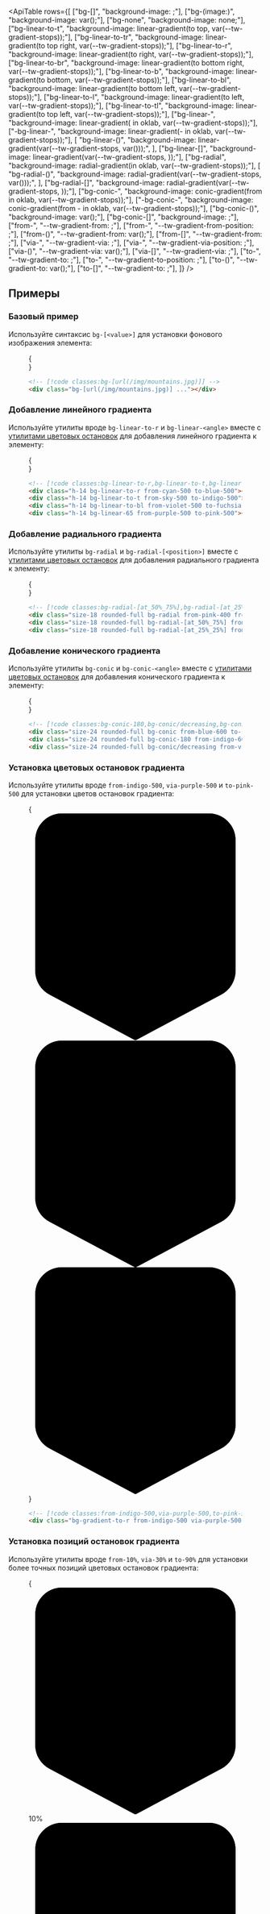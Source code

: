 

<svg className="hidden">
  <symbol id="gradient-color-stop" viewBox="0 0 32 34">
    <path d="M1 4a4 4 0 0 1 4-4h22a4 4 0 0 1 4 4v19.6a4 4 0 0 1-2.118 3.53L16 34 3.118 27.13A4 4 0 0 1 1 23.6V4Z" />
    <path
      fill="none"
      stroke="#000"
      strokeOpacity=".05"
      d="M5 .5h22A3.5 3.5 0 0 1 30.5 4v19.6a3.5 3.5 0 0 1-1.853 3.088L16 33.433 3.353 26.688A3.5 3.5 0 0 1 1.5 23.6V4A3.5 3.5 0 0 1 5 .5Z"
    />
  </symbol>
</svg>

<ApiTable
  rows={[
    ["bg-[<value>]", "background-image: <value>;"],
    ["bg-(image:<custom-property>)", "background-image: var(<custom-property>);"],
    ["bg-none", "background-image: none;"],
    ["bg-linear-to-t", "background-image: linear-gradient(to top, var(--tw-gradient-stops));"],
    ["bg-linear-to-tr", "background-image: linear-gradient(to top right, var(--tw-gradient-stops));"],
    ["bg-linear-to-r", "background-image: linear-gradient(to right, var(--tw-gradient-stops));"],
    ["bg-linear-to-br", "background-image: linear-gradient(to bottom right, var(--tw-gradient-stops));"],
    ["bg-linear-to-b", "background-image: linear-gradient(to bottom, var(--tw-gradient-stops));"],
    ["bg-linear-to-bl", "background-image: linear-gradient(to bottom left, var(--tw-gradient-stops));"],
    ["bg-linear-to-l", "background-image: linear-gradient(to left, var(--tw-gradient-stops));"],
    ["bg-linear-to-tl", "background-image: linear-gradient(to top left, var(--tw-gradient-stops));"],
    ["bg-linear-<angle>", "background-image: linear-gradient(<angle> in oklab, var(--tw-gradient-stops));"],
    ["-bg-linear-<angle>", "background-image: linear-gradient(-<angle> in oklab, var(--tw-gradient-stops));"],
    [
      "bg-linear-(<custom-property>)",
      "background-image: linear-gradient(var(--tw-gradient-stops, var(<custom-property>)));",
    ],
    ["bg-linear-[<value>]", "background-image: linear-gradient(var(--tw-gradient-stops, <value>));"],
    ["bg-radial", "background-image: radial-gradient(in oklab, var(--tw-gradient-stops));"],
    [
      "bg-radial-(<custom-property>)",
      "background-image: radial-gradient(var(--tw-gradient-stops,  var(<custom-property>)));",
    ],
    ["bg-radial-[<value>]", "background-image: radial-gradient(var(--tw-gradient-stops, <value>));"],
    ["bg-conic-<angle>", "background-image: conic-gradient(from <angle> in oklab, var(--tw-gradient-stops));"],
    ["-bg-conic-<angle>", "background-image: conic-gradient(from -<angle> in oklab, var(--tw-gradient-stops));"],
    ["bg-conic-(<custom-property>)", "background-image: var(<custom-property>);"],
    ["bg-conic-[<value>]", "background-image: <image>;"],
    ["from-<color>", "--tw-gradient-from: <color>;"],
    ["from-<percentage>", "--tw-gradient-from-position: <percentage>;"],
    ["from-(<custom-property>)", "--tw-gradient-from: var(<custom-property>);"],
    ["from-[<value>]", "--tw-gradient-from: <value>;"],
    ["via-<color>", "--tw-gradient-via: <color>;"],
    ["via-<percentage>", "--tw-gradient-via-position: <percentage>;"],
    ["via-(<custom-property>)", "--tw-gradient-via: var(<custom-property>);"],
    ["via-[<value>]", "--tw-gradient-via: <value>;"],
    ["to-<color>", "--tw-gradient-to: <color>;"],
    ["to-<percentage>", "--tw-gradient-to-position: <percentage>;"],
    ["to-(<custom-property>)", "--tw-gradient-to: var(<custom-property>);"],
    ["to-[<value>]", "--tw-gradient-to: <value>;"],
  ]}
/>

## Примеры

### Базовый пример

Используйте синтаксис `bg-[<value>]` для установки фонового изображения элемента:

<Figure>

<Example>
  {
    <div className="relative mx-auto flex h-48 w-96 items-center justify-center overflow-hidden rounded-lg sm:w-96">
      <div className="h-full w-full bg-[url(https://images.unsplash.com/photo-1554629947-334ff61d85dc?ixid=MnwxMjA3fDB8MHxwaG90by1wYWdlfHx8fGVufDB8fHx8&ixlib=rb-1.2.1&auto=format&fit=crop&w=1000&h=1000&q=80)] bg-cover bg-center bg-no-repeat"></div>
    </div>
  }
</Example>

```html
<!-- [!code classes:bg-[url(/img/mountains.jpg)]] -->
<div class="bg-[url(/img/mountains.jpg)] ..."></div>
```

</Figure>

### Добавление линейного градиента

Используйте утилиты вроде `bg-linear-to-r` и `bg-linear-<angle>` вместе с [утилитами цветовых остановок](#setting-gradient-color-stops) для добавления линейного градиента к элементу:

<Figure>

<Example>
  {
    <div className="space-y-4">
      <div className="h-14 rounded-lg bg-linear-to-r from-cyan-500 to-blue-500"></div>
      <div className="h-14 rounded-lg bg-linear-to-t from-sky-500 to-indigo-500"></div>
      <div className="h-14 rounded-lg bg-linear-to-bl from-violet-500 to-fuchsia-500"></div>
      <div className="h-14 rounded-lg bg-linear-65 from-purple-500 to-pink-500"></div>
    </div>
  }
</Example>

```html
<!-- [!code classes:bg-linear-to-r,bg-linear-to-t,bg-linear-to-bl,bg-linear-65] -->
<div class="h-14 bg-linear-to-r from-cyan-500 to-blue-500"></div>
<div class="h-14 bg-linear-to-t from-sky-500 to-indigo-500"></div>
<div class="h-14 bg-linear-to-bl from-violet-500 to-fuchsia-500"></div>
<div class="h-14 bg-linear-65 from-purple-500 to-pink-500"></div>
```

</Figure>

### Добавление радиального градиента

Используйте утилиты `bg-radial` и `bg-radial-[<position>]` вместе с [утилитами цветовых остановок](#setting-gradient-color-stops) для добавления радиального градиента к элементу:

<Figure>

<Example padding={false}>
  {
    <div className="flex justify-around p-8 sm:p-12">
      <div className="size-18 rounded-full bg-radial from-pink-400 from-40% to-fuchsia-700 sm:size-24"></div>
      <div className="size-18 rounded-full bg-radial-[at_50%_75%] from-sky-200 via-blue-400 to-indigo-900 to-90% sm:size-24"></div>
      <div className="size-18 rounded-full bg-radial-[at_25%_25%] from-white to-zinc-900 to-75% sm:size-24"></div>
    </div>
  }
</Example>

```html
<!-- [!code classes:bg-radial-[at_50%_75%],bg-radial-[at_25%_25%],bg-radial] -->
<div class="size-18 rounded-full bg-radial from-pink-400 from-40% to-fuchsia-700"></div>
<div class="size-18 rounded-full bg-radial-[at_50%_75%] from-sky-200 via-blue-400 to-indigo-900 to-90%"></div>
<div class="size-18 rounded-full bg-radial-[at_25%_25%] from-white to-zinc-900 to-75%"></div>
```

</Figure>

### Добавление конического градиента

Используйте утилиты `bg-conic` и `bg-conic-<angle>` вместе с [утилитами цветовых остановок](#setting-gradient-color-stops) для добавления конического градиента к элементу:

<Figure>

<Example padding={false}>
  {
    <div className="flex justify-around p-8 sm:p-12">
      <div className="size-18 rounded-full bg-conic from-blue-600 to-sky-400 to-50% sm:size-24"></div>
      <div className="size-18 rounded-full bg-conic-180 from-indigo-600 via-indigo-50 to-indigo-600 sm:size-24"></div>
      <div className="size-18 rounded-full bg-conic/decreasing from-violet-700 via-lime-300 to-violet-700 sm:size-24"></div>
    </div>
  }
</Example>

```html
<!-- [!code classes:bg-conic-180,bg-conic/decreasing,bg-conic] -->
<div class="size-24 rounded-full bg-conic from-blue-600 to-sky-400 to-50%"></div>
<div class="size-24 rounded-full bg-conic-180 from-indigo-600 via-indigo-50 to-indigo-600"></div>
<div class="size-24 rounded-full bg-conic/decreasing from-violet-700 via-lime-300 to-violet-700"></div>
```

</Figure>

### Установка цветовых остановок градиента

Используйте утилиты вроде `from-indigo-500`, `via-purple-500` и `to-pink-500` для установки цветов остановок градиента:

<Figure>

<Example>
  {
    <div className="mx-5">
      <div className="relative h-[3.625rem]">
        <div className="absolute top-0 left-px -ml-4 flex h-12 flex-col items-center">
          <svg viewBox="0 0 32 34" className="w-8 flex-none fill-indigo-500 drop-shadow">
            <use href="#gradient-color-stop" />
          </svg>
          <div className="mt-2 h-2 w-0.5 bg-gray-900/30 dark:bg-white/30"></div>
        </div>
        <div className="absolute top-0 left-1/2 -ml-4 flex h-12 flex-col items-center">
          <svg viewBox="0 0 32 34" className="w-8 flex-none fill-purple-500 drop-shadow">
            <use href="#gradient-color-stop" />
          </svg>
          <div className="mt-2 h-2 w-0.5 bg-gray-900/30 dark:bg-white/30"></div>
        </div>
        <div className="absolute top-0 right-px -mr-4 flex h-12 flex-col items-center">
          <svg viewBox="0 0 32 34" className="w-8 flex-none fill-pink-500 drop-shadow">
            <use href="#gradient-color-stop" />
          </svg>
          <div className="mt-2 h-2 w-0.5 bg-gray-900/30 dark:bg-white/30"></div>
        </div>
      </div>
      <div className="h-10 rounded-lg bg-gradient-to-r from-indigo-500 via-purple-500 to-pink-500"></div>
    </div>
  }
</Example>

```html
<!-- [!code classes:from-indigo-500,via-purple-500,to-pink-500] -->
<div class="bg-gradient-to-r from-indigo-500 via-purple-500 to-pink-500 ..."></div>
```

</Figure>

### Установка позиций остановок градиента

Используйте утилиты вроде `from-10%`, `via-30%` и `to-90%` для установки более точных позиций цветовых остановок градиента:

<Figure>

<Example>
  {
    <div className="mx-5">
      <div className="relative h-[3.625rem]">
        <div className="absolute top-0 left-[10%] -ml-4 flex h-12 flex-col items-center">
          <svg viewBox="0 0 32 34" className="w-8 flex-none fill-indigo-500 drop-shadow">
            <use href="#gradient-color-stop" />
          </svg>
          <div className="mt-2 h-2 w-0.5 bg-gray-900/30 dark:bg-white/30"></div>
          <div className="absolute top-0 left-0 flex h-8 w-full items-center justify-center font-mono text-[0.6875rem] font-semibold tracking-wider text-white">
            10%
          </div>
        </div>
        <div className="absolute top-0 left-[30%] -ml-4 flex h-12 flex-col items-center">
          <svg viewBox="0 0 32 34" className="w-8 flex-none fill-sky-500 drop-shadow">
            <use href="#gradient-color-stop" />
          </svg>
          <div className="mt-2 h-2 w-0.5 bg-gray-900/30 dark:bg-white/30"></div>
          <div className="absolute top-0 left-0 flex h-8 w-full items-center justify-center font-mono text-[0.6875rem] font-semibold tracking-wider text-white">
            30%
          </div>
        </div>
        <div className="absolute top-0 right-[10%] -mr-4 flex h-12 flex-col items-center">
          <svg viewBox="0 0 32 34" className="w-8 flex-none fill-emerald-500 drop-shadow">
            <use href="#gradient-color-stop" />
          </svg>
          <div className="mt-2 h-2 w-0.5 bg-gray-900/30 dark:bg-white/30"></div>
          <div className="absolute top-0 left-0 flex h-8 w-full items-center justify-center font-mono text-[0.6875rem] font-semibold tracking-wider text-white">
            90%
          </div>
        </div>
      </div>
      <div className="h-10 rounded-lg bg-gradient-to-r from-indigo-500 from-10% via-sky-500 via-30% to-emerald-500 to-90%"></div>
    </div>
  }
</Example>

```html
<!-- [!code classes:from-10%,via-30%,to-90%] -->
<div class="bg-gradient-to-r from-indigo-500 from-10% via-sky-500 via-30% to-emerald-500 to-90% ..."></div>
```

</Figure>

### Изменение режима интерполяции

Используйте модификатор интерполяции для управления режимом интерполяции градиента:

<Figure>

<Example>
  {
    <div>
      <div className="grid grid-cols-1 items-center gap-x-4 gap-y-0 sm:grid-cols-[auto_1fr] sm:gap-y-2">
        <p className="mt-2 font-mono text-xs font-medium text-gray-500 sm:mt-0 sm:text-right dark:text-gray-400">
          srgb
        </p>
        <div className="mt-1 h-12 rounded-lg bg-linear-to-r/srgb from-indigo-500 to-teal-400"></div>
        <p className="mt-2 font-mono text-xs font-medium text-gray-500 sm:mt-0 sm:text-right dark:text-gray-400">hsl</p>
        <div className="mt-1 h-12 rounded-lg bg-linear-to-r/hsl from-indigo-500 to-teal-400"></div>
        <p className="mt-2 font-mono text-xs font-medium text-gray-500 sm:mt-0 sm:text-right dark:text-gray-400">
          oklab
        </p>
        <div className="mt-1 h-12 rounded-lg bg-linear-to-r/oklab from-indigo-500 to-teal-400"></div>
        <p className="mt-2 font-mono text-xs font-medium text-gray-500 sm:mt-0 sm:text-right dark:text-gray-400">
          oklch
        </p>
        <div className="mt-1 h-12 rounded-lg bg-linear-to-r/oklch from-indigo-500 to-teal-400"></div>
        <p className="mt-2 font-mono text-xs font-medium text-gray-500 sm:mt-0 sm:text-right dark:text-gray-400">
          longer
        </p>
        <div className="mt-1 h-12 rounded-lg bg-linear-to-r/longer from-indigo-500 to-teal-400"></div>
        <p className="mt-2 font-mono text-xs font-medium text-gray-500 sm:mt-0 sm:text-right dark:text-gray-400">
          shorter
        </p>
        <div className="mt-1 h-12 rounded-lg bg-linear-to-r/shorter from-indigo-500 to-teal-400"></div>
        <p className="mt-2 font-mono text-xs font-medium text-gray-500 sm:mt-0 sm:text-right dark:text-gray-400">
          increasing
        </p>
        <div className="mt-1 h-12 rounded-lg bg-linear-to-r/increasing from-indigo-500 to-teal-400"></div>
        <p className="mt-2 font-mono text-xs font-medium text-gray-500 sm:mt-0 sm:text-right dark:text-gray-400">
          decreasing
        </p>
        <div className="mt-1 h-12 rounded-lg bg-linear-to-r/decreasing from-indigo-500 to-teal-400"></div>
      </div>
    </div>
  }
</Example>

```html
<!-- [!code word:/srgb] -->
<!-- [!code word:/hsl] -->
<!-- [!code word:/oklab] -->
<!-- [!code word:/oklch] -->
<!-- [!code word:/longer] -->
<!-- [!code word:/shorter] -->
<!-- [!code word:/increasing] -->
<!-- [!code word:/decreasing] -->
<div class="bg-linear-to-r/srgb from-indigo-500 to-teal-400"></div>
<div class="bg-linear-to-r/hsl from-indigo-500 to-teal-400"></div>
<div class="bg-linear-to-r/oklab from-indigo-500 to-teal-400"></div>
<div class="bg-linear-to-r/oklch from-indigo-500 to-teal-400"></div>
<div class="bg-linear-to-r/longer from-indigo-500 to-teal-400"></div>
<div class="bg-linear-to-r/shorter from-indigo-500 to-teal-400"></div>
<div class="bg-linear-to-r/increasing from-indigo-500 to-teal-400"></div>
<div class="bg-linear-to-r/decreasing from-indigo-500 to-teal-400"></div>
```

</Figure>

По умолчанию градиенты интерполируются в цветовом пространстве `oklab`.

### Удаление фоновых изображений

Используйте утилиту `bg-none` для удаления существующего фонового изображения элемента:

```html
<!-- [!code classes:bg-none] -->
<div class="bg-none"></div>
```

### Использование пользовательского значения

<UsingACustomValue
  utilities={["bg-linear", "from"]}
  name="gradient"
  value="25deg,red_5%,yellow_60%,lime_90%,teal"
  variable="gradient"
/>

### Адаптивный дизайн

<ResponsiveDesign property="background-image" defaultClass="from-purple-400" featuredClass="from-yellow-500" />

## Кастомизация вашей темы

<CustomizingYourThemeColors utilities={["from", "via", "to"]} />
